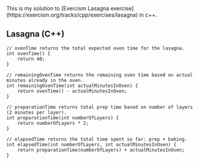 <Box>
This is my solution to [Exercism Lasagna exercise](https://exercism.org/tracks/cpp/exercises/lasagna) in c++.
</Box>

## Lasagna (C++)
```cpp(lasagna.cpp)
// ovenTime returns the total expected oven time for the lasagna.
int ovenTime() {
    return 40;
}

// remainingOvenTime returns the remaining oven time based on actual minutes already in the oven.
int remainingOvenTime(int actualMinutesInOven) {
    return ovenTime() - actualMinutesInOven;
}

// preparationTime returns total prep time based on number of layers (2 minutes per layer).
int preparationTime(int numberOfLayers) {
    return numberOfLayers * 2;
}

// elapsedTime returns the total time spent so far: prep + baking.
int elapsedTime(int numberOfLayers, int actualMinutesInOven) {
    return preparationTime(numberOfLayers) + actualMinutesInOven;
}
```

